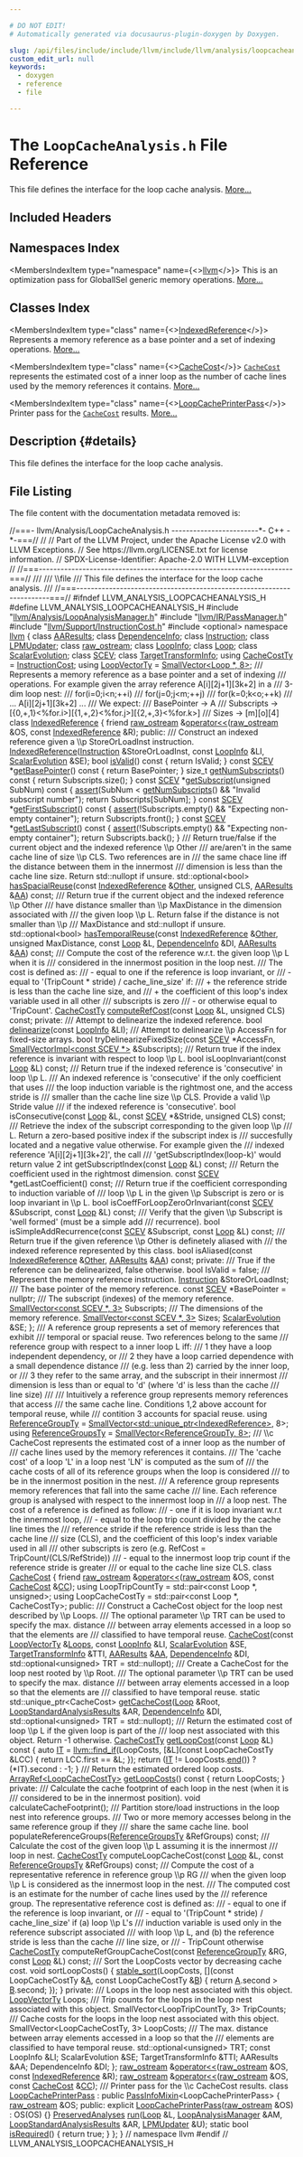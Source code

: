 ```yaml
---

# DO NOT EDIT!
# Automatically generated via docusaurus-plugin-doxygen by Doxygen.

slug: /api/files/include/include/llvm/include/llvm/analysis/loopcacheanalysis-h
custom_edit_url: null
keywords:
  - doxygen
  - reference
  - file

---
```





# The `LoopCacheAnalysis.h` File Reference

<DoxygenPage pluginConfig={pluginConfig}>

This file defines the interface for the loop cache analysis. <a href="#details">More...</a>

## Included Headers

<IncludesList>
<IncludesListItem
  filePath="llvm/Analysis/LoopAnalysisManager.h"
  permalink="/docs/api/files/include/include/llvm/include/llvm/analysis/loopanalysismanager-h"
  isLocal="true" />
<IncludesListItem
  filePath="llvm/IR/PassManager.h"
  permalink="/docs/api/files/include/include/llvm/include/llvm/ir/passmanager-h"
  isLocal="true" />
<IncludesListItem
  filePath="llvm/Support/InstructionCost.h"
  permalink="/docs/api/files/include/include/llvm/include/llvm/support/instructioncost-h"
  isLocal="true" />
<IncludesListItem
  filePath="optional"
  permalink=""
  isLocal="false" />
</IncludesList>

## Namespaces Index

<MembersIndex>

<MembersIndexItem
  type="namespace"
  name={<><a href="/docs/api/namespaces/llvm">llvm</a></>}>
This is an optimization pass for GlobalISel generic memory operations. <a href="/docs/api/namespaces/llvm/#details">More...</a>
</MembersIndexItem>

</MembersIndex>

## Classes Index

<MembersIndex>

<MembersIndexItem
  type="class"
  name={<><a href="/docs/api/classes/llvm/indexedreference">IndexedReference</a></>}>
Represents a memory reference as a base pointer and a set of indexing operations. <a href="/docs/api/classes/llvm/indexedreference/#details">More...</a>
</MembersIndexItem>

<MembersIndexItem
  type="class"
  name={<><a href="/docs/api/classes/llvm/cachecost">CacheCost</a></>}>
<code><a href="/docs/api/classes/llvm/cachecost">CacheCost</a></code> represents the estimated cost of a inner loop as the number of cache lines used by the memory references it contains. <a href="/docs/api/classes/llvm/cachecost/#details">More...</a>
</MembersIndexItem>

<MembersIndexItem
  type="class"
  name={<><a href="/docs/api/classes/llvm/loopcacheprinterpass">LoopCachePrinterPass</a></>}>
Printer pass for the <code><a href="/docs/api/classes/llvm/cachecost">CacheCost</a></code> results. <a href="/docs/api/classes/llvm/loopcacheprinterpass/#details">More...</a>
</MembersIndexItem>

</MembersIndex>

## Description {#details}

This file defines the interface for the loop cache analysis.

## File Listing

The file content with the documentation metadata removed is:

<ProgramListing>

<Link id="l00001" /><CodeLine lineNumber="1"><span class="doxyHighlightComment">//===- llvm/Analysis/LoopCacheAnalysis.h ------------------------&#42;- C++ -&#42;-===//</span></CodeLine>
<Link id="l00002" /><CodeLine lineNumber="2"><span class="doxyHighlightComment">//</span></CodeLine>
<Link id="l00003" /><CodeLine lineNumber="3"><span class="doxyHighlightComment">// Part of the LLVM Project, under the Apache License v2.0 with LLVM Exceptions.</span></CodeLine>
<Link id="l00004" /><CodeLine lineNumber="4"><span class="doxyHighlightComment">// See https://llvm.org/LICENSE.txt for license information.</span></CodeLine>
<Link id="l00005" /><CodeLine lineNumber="5"><span class="doxyHighlightComment">// SPDX-License-Identifier: Apache-2.0 WITH LLVM-exception</span></CodeLine>
<Link id="l00006" /><CodeLine lineNumber="6"><span class="doxyHighlightComment">//</span></CodeLine>
<Link id="l00007" /><CodeLine lineNumber="7"><span class="doxyHighlightComment">//===----------------------------------------------------------------------===//</span></CodeLine>
<Link id="l00008" /><CodeLine lineNumber="8"><span class="doxyHighlightComment">///</span></CodeLine>
<Link id="l00009" /><CodeLine lineNumber="9"><span class="doxyHighlightComment">/// \\file</span></CodeLine>
<Link id="l00010" /><CodeLine lineNumber="10"><span class="doxyHighlightComment">/// This file defines the interface for the loop cache analysis.</span></CodeLine>
<Link id="l00011" /><CodeLine lineNumber="11"><span class="doxyHighlightComment">///</span></CodeLine>
<Link id="l00012" /><CodeLine lineNumber="12"><span class="doxyHighlightComment">//===----------------------------------------------------------------------===//</span></CodeLine>
<Link id="l00013" /><CodeLine lineNumber="13"></CodeLine>
<Link id="l00014" /><CodeLine lineNumber="14"><span class="doxyHighlightPreprocessor">#ifndef LLVM&#95;ANALYSIS&#95;LOOPCACHEANALYSIS&#95;H</span></CodeLine>
<Link id="l00015" /><CodeLine lineNumber="15"><span class="doxyHighlightPreprocessor">#define LLVM&#95;ANALYSIS&#95;LOOPCACHEANALYSIS&#95;H</span></CodeLine>
<Link id="l00016" /><CodeLine lineNumber="16"></CodeLine>
<Link id="l00017" /><CodeLine lineNumber="17"><span class="doxyHighlightPreprocessor">#include &quot;<a href="/docs/api/files/include/include/llvm/include/llvm/analysis/loopanalysismanager-h">llvm/Analysis/LoopAnalysisManager.h</a>&quot;</span></CodeLine>
<Link id="l00018" /><CodeLine lineNumber="18"><span class="doxyHighlightPreprocessor">#include &quot;<a href="/docs/api/files/include/include/llvm/include/llvm/ir/passmanager-h">llvm/IR/PassManager.h</a>&quot;</span></CodeLine>
<Link id="l00019" /><CodeLine lineNumber="19"><span class="doxyHighlightPreprocessor">#include &quot;<a href="/docs/api/files/include/include/llvm/include/llvm/support/instructioncost-h">llvm/Support/InstructionCost.h</a>&quot;</span></CodeLine>
<Link id="l00020" /><CodeLine lineNumber="20"><span class="doxyHighlightPreprocessor">#include &lt;optional&gt;</span></CodeLine>
<Link id="l00021" /><CodeLine lineNumber="21"></CodeLine>
<Link id="l00022" /><CodeLine lineNumber="22"><span class="doxyHighlightKeyword">namespace </span><span class="doxyHighlight"><a href="/docs/api/namespaces/llvm">llvm</a> &#123;</span></CodeLine>
<Link id="l00023" /><CodeLine lineNumber="23"></CodeLine>
<Link id="l00024" /><CodeLine lineNumber="24"><span class="doxyHighlightKeyword">class </span><span class="doxyHighlight"><a href="/docs/api/classes/llvm/aaresults">AAResults</a>;</span></CodeLine>
<Link id="l00025" /><CodeLine lineNumber="25"><span class="doxyHighlightKeyword">class </span><span class="doxyHighlight"><a href="/docs/api/classes/llvm/dependenceinfo">DependenceInfo</a>;</span></CodeLine>
<Link id="l00026" /><CodeLine lineNumber="26"><span class="doxyHighlightKeyword">class </span><span class="doxyHighlight"><a href="/docs/api/classes/llvm/instruction">Instruction</a>;</span></CodeLine>
<Link id="l00027" /><CodeLine lineNumber="27"><span class="doxyHighlightKeyword">class </span><span class="doxyHighlight"><a href="/docs/api/classes/llvm/lpmupdater">LPMUpdater</a>;</span></CodeLine>
<Link id="l00028" /><CodeLine lineNumber="28"><span class="doxyHighlightKeyword">class </span><span class="doxyHighlight"><a href="/docs/api/classes/llvm/raw-ostream">raw&#95;ostream</a>;</span></CodeLine>
<Link id="l00029" /><CodeLine lineNumber="29"><span class="doxyHighlightKeyword">class </span><span class="doxyHighlight"><a href="/docs/api/classes/llvm/loopinfo">LoopInfo</a>;</span></CodeLine>
<Link id="l00030" /><CodeLine lineNumber="30"><span class="doxyHighlightKeyword">class </span><span class="doxyHighlight"><a href="/docs/api/classes/llvm/loop">Loop</a>;</span></CodeLine>
<Link id="l00031" /><CodeLine lineNumber="31"><span class="doxyHighlightKeyword">class </span><span class="doxyHighlight"><a href="/docs/api/classes/llvm/scalarevolution">ScalarEvolution</a>;</span></CodeLine>
<Link id="l00032" /><CodeLine lineNumber="32"><span class="doxyHighlightKeyword">class </span><span class="doxyHighlight"><a href="/docs/api/classes/llvm/scev">SCEV</a>;</span></CodeLine>
<Link id="l00033" /><CodeLine lineNumber="33"><span class="doxyHighlightKeyword">class </span><span class="doxyHighlight"><a href="/docs/api/classes/llvm/targettransforminfo">TargetTransformInfo</a>;</span></CodeLine>
<Link id="l00034" /><CodeLine lineNumber="34"></CodeLine>
<Link id="l00035" /><CodeLine lineNumber="35" lineLink="/docs/api/namespaces/llvm/#a1cc894ddad08bd7a0c618141f7ece5f3"><span class="doxyHighlightKeyword">using </span><span class="doxyHighlight"><a href="/docs/api/namespaces/llvm/#a1cc894ddad08bd7a0c618141f7ece5f3">CacheCostTy</a> = <a href="/docs/api/classes/llvm/instructioncost">InstructionCost</a>;</span></CodeLine>
<Link id="l00036" /><CodeLine lineNumber="36" lineLink="/docs/api/namespaces/llvm/#a74fccdd55e3793730ca5fd831595b16d"><span class="doxyHighlightKeyword">using </span><span class="doxyHighlight"><a href="/docs/api/namespaces/llvm/#a74fccdd55e3793730ca5fd831595b16d">LoopVectorTy</a> = <a href="/docs/api/classes/llvm/smallvector">SmallVector&lt;Loop &#42;, 8&gt;</a>;</span></CodeLine>
<Link id="l00037" /><CodeLine lineNumber="37"></CodeLine>
<Link id="l00038" /><CodeLine lineNumber="38"><span class="doxyHighlightComment">/// Represents a memory reference as a base pointer and a set of indexing</span></CodeLine>
<Link id="l00039" /><CodeLine lineNumber="39"><span class="doxyHighlightComment">/// operations. For example given the array reference A&#91;i&#93;&#91;2j+1&#93;&#91;3k+2&#93; in a</span></CodeLine>
<Link id="l00040" /><CodeLine lineNumber="40"><span class="doxyHighlightComment">/// 3-dim loop nest:</span></CodeLine>
<Link id="l00041" /><CodeLine lineNumber="41"><span class="doxyHighlightComment">///   for(i=0;i&lt;n;++i)</span></CodeLine>
<Link id="l00042" /><CodeLine lineNumber="42"><span class="doxyHighlightComment">///     for(j=0;j&lt;m;++j)</span></CodeLine>
<Link id="l00043" /><CodeLine lineNumber="43"><span class="doxyHighlightComment">///       for(k=0;k&lt;o;++k)</span></CodeLine>
<Link id="l00044" /><CodeLine lineNumber="44"><span class="doxyHighlightComment">///         ... A&#91;i&#93;&#91;2j+1&#93;&#91;3k+2&#93; ...</span></CodeLine>
<Link id="l00045" /><CodeLine lineNumber="45"><span class="doxyHighlightComment">/// We expect:</span></CodeLine>
<Link id="l00046" /><CodeLine lineNumber="46"><span class="doxyHighlightComment">///   BasePointer -&gt; A</span></CodeLine>
<Link id="l00047" /><CodeLine lineNumber="47"><span class="doxyHighlightComment">///   Subscripts -&gt; &#91;&#123;0,+,1&#125;&lt;%for.i&gt;&#93;&#91;&#123;1,+,2&#125;&lt;%for.j&gt;&#93;&#91;&#123;2,+,3&#125;&lt;%for.k&gt;&#93;</span></CodeLine>
<Link id="l00048" /><CodeLine lineNumber="48"><span class="doxyHighlightComment">///   Sizes -&gt; &#91;m&#93;&#91;o&#93;&#91;4&#93;</span></CodeLine>
<Link id="l00049" /><CodeLine lineNumber="49" lineLink="/docs/api/classes/llvm/indexedreference"><span class="doxyHighlightKeyword">class </span><span class="doxyHighlight"><a href="/docs/api/classes/llvm/indexedreference/#a726079632be5714f8c5e86023ca51f8b">IndexedReference</a> &#123;</span></CodeLine>
<Link id="l00050" /><CodeLine lineNumber="50" lineLink="/docs/api/classes/llvm/indexedreference/#a34966ddc17806181257201a312ab2025"><span class="doxyHighlight">  </span><span class="doxyHighlightKeyword">friend</span><span class="doxyHighlight"> <a href="/docs/api/classes/llvm/raw-ostream">raw&#95;ostream</a> &amp;<a href="/docs/api/classes/llvm/indexedreference/#a34966ddc17806181257201a312ab2025">operator&lt;&lt;</a>(<a href="/docs/api/classes/llvm/raw-ostream">raw&#95;ostream</a> &amp;OS, </span><span class="doxyHighlightKeyword">const</span><span class="doxyHighlight"> <a href="/docs/api/classes/llvm/indexedreference/#a726079632be5714f8c5e86023ca51f8b">IndexedReference</a> &amp;R);</span></CodeLine>
<Link id="l00051" /><CodeLine lineNumber="51"></CodeLine>
<Link id="l00052" /><CodeLine lineNumber="52"><span class="doxyHighlightKeyword">public</span><span class="doxyHighlight">:</span></CodeLine>
<Link id="l00053" /><CodeLine lineNumber="53"><span class="doxyHighlightComment">  /// Construct an indexed reference given a \\p StoreOrLoadInst instruction.</span></CodeLine>
<Link id="l00054" /><CodeLine lineNumber="54"><span class="doxyHighlight">  <a href="/docs/api/classes/llvm/indexedreference/#a726079632be5714f8c5e86023ca51f8b">IndexedReference</a>(<a href="/docs/api/classes/llvm/instruction">Instruction</a> &amp;StoreOrLoadInst, </span><span class="doxyHighlightKeyword">const</span><span class="doxyHighlight"> <a href="/docs/api/classes/llvm/loopinfo">LoopInfo</a> &amp;LI,</span></CodeLine>
<Link id="l00055" /><CodeLine lineNumber="55"><span class="doxyHighlight">                   <a href="/docs/api/classes/llvm/scalarevolution">ScalarEvolution</a> &amp;SE);</span></CodeLine>
<Link id="l00056" /><CodeLine lineNumber="56"></CodeLine>
<Link id="l00057" /><CodeLine lineNumber="57" lineLink="/docs/api/classes/llvm/indexedreference/#abd2bfc563b0813b904383e7ca49f1511"><span class="doxyHighlight">  </span><span class="doxyHighlightKeywordType">bool</span><span class="doxyHighlight"> <a href="/docs/api/classes/llvm/indexedreference/#abd2bfc563b0813b904383e7ca49f1511">isValid</a>()</span><span class="doxyHighlightKeyword"> const </span><span class="doxyHighlight">&#123; </span><span class="doxyHighlightKeywordFlow">return</span><span class="doxyHighlight"> IsValid; &#125;</span></CodeLine>
<Link id="l00058" /><CodeLine lineNumber="58" lineLink="/docs/api/classes/llvm/indexedreference/#a00e125bb3ce22868608246589df76543"><span class="doxyHighlight">  </span><span class="doxyHighlightKeyword">const</span><span class="doxyHighlight"> <a href="/docs/api/classes/llvm/scev">SCEV</a> &#42;<a href="/docs/api/classes/llvm/indexedreference/#a00e125bb3ce22868608246589df76543">getBasePointer</a>()</span><span class="doxyHighlightKeyword"> const </span><span class="doxyHighlight">&#123; </span><span class="doxyHighlightKeywordFlow">return</span><span class="doxyHighlight"> BasePointer; &#125;</span></CodeLine>
<Link id="l00059" /><CodeLine lineNumber="59" lineLink="/docs/api/classes/llvm/indexedreference/#aef3d54c9ec716d007cb7ba0b2deab8b5"><span class="doxyHighlight">  </span><span class="doxyHighlightKeywordType">size&#95;t</span><span class="doxyHighlight"> <a href="/docs/api/classes/llvm/indexedreference/#aef3d54c9ec716d007cb7ba0b2deab8b5">getNumSubscripts</a>()</span><span class="doxyHighlightKeyword"> const </span><span class="doxyHighlight">&#123; </span><span class="doxyHighlightKeywordFlow">return</span><span class="doxyHighlight"> Subscripts.size(); &#125;</span></CodeLine>
<Link id="l00060" /><CodeLine lineNumber="60" lineLink="/docs/api/classes/llvm/indexedreference/#a06a4b381bd3760668fd5b5e3c42bc1c3"><span class="doxyHighlight">  </span><span class="doxyHighlightKeyword">const</span><span class="doxyHighlight"> <a href="/docs/api/classes/llvm/scev">SCEV</a> &#42;<a href="/docs/api/classes/llvm/indexedreference/#a06a4b381bd3760668fd5b5e3c42bc1c3">getSubscript</a>(</span><span class="doxyHighlightKeywordType">unsigned</span><span class="doxyHighlight"> SubNum)</span><span class="doxyHighlightKeyword"> const </span><span class="doxyHighlight">&#123;</span></CodeLine>
<Link id="l00061" /><CodeLine lineNumber="61"><span class="doxyHighlight">    <a href="/docs/api/files/lib/lib/target/lib/target/amdgpu/silowercontrolflow-cpp/#a4868c5d81c5ccc98c47aeab6244346a0">assert</a>(SubNum &lt; <a href="/docs/api/classes/llvm/indexedreference/#aef3d54c9ec716d007cb7ba0b2deab8b5">getNumSubscripts</a>() &amp;&amp; </span><span class="doxyHighlightStringLiteral">&quot;Invalid subscript number&quot;</span><span class="doxyHighlight">);</span></CodeLine>
<Link id="l00062" /><CodeLine lineNumber="62"><span class="doxyHighlight">    </span><span class="doxyHighlightKeywordFlow">return</span><span class="doxyHighlight"> Subscripts&#91;SubNum&#93;;</span></CodeLine>
<Link id="l00063" /><CodeLine lineNumber="63"><span class="doxyHighlight">  &#125;</span></CodeLine>
<Link id="l00064" /><CodeLine lineNumber="64" lineLink="/docs/api/classes/llvm/indexedreference/#a2467ee11489e5b3869ef020700a4b386"><span class="doxyHighlight">  </span><span class="doxyHighlightKeyword">const</span><span class="doxyHighlight"> <a href="/docs/api/classes/llvm/scev">SCEV</a> &#42;<a href="/docs/api/classes/llvm/indexedreference/#a2467ee11489e5b3869ef020700a4b386">getFirstSubscript</a>()</span><span class="doxyHighlightKeyword"> const </span><span class="doxyHighlight">&#123;</span></CodeLine>
<Link id="l00065" /><CodeLine lineNumber="65"><span class="doxyHighlight">    <a href="/docs/api/files/lib/lib/target/lib/target/amdgpu/silowercontrolflow-cpp/#a4868c5d81c5ccc98c47aeab6244346a0">assert</a>(!Subscripts.empty() &amp;&amp; </span><span class="doxyHighlightStringLiteral">&quot;Expecting non-empty container&quot;</span><span class="doxyHighlight">);</span></CodeLine>
<Link id="l00066" /><CodeLine lineNumber="66"><span class="doxyHighlight">    </span><span class="doxyHighlightKeywordFlow">return</span><span class="doxyHighlight"> Subscripts.front();</span></CodeLine>
<Link id="l00067" /><CodeLine lineNumber="67"><span class="doxyHighlight">  &#125;</span></CodeLine>
<Link id="l00068" /><CodeLine lineNumber="68" lineLink="/docs/api/classes/llvm/indexedreference/#ac92889237640e228616fe66424984fb9"><span class="doxyHighlight">  </span><span class="doxyHighlightKeyword">const</span><span class="doxyHighlight"> <a href="/docs/api/classes/llvm/scev">SCEV</a> &#42;<a href="/docs/api/classes/llvm/indexedreference/#ac92889237640e228616fe66424984fb9">getLastSubscript</a>()</span><span class="doxyHighlightKeyword"> const </span><span class="doxyHighlight">&#123;</span></CodeLine>
<Link id="l00069" /><CodeLine lineNumber="69"><span class="doxyHighlight">    <a href="/docs/api/files/lib/lib/target/lib/target/amdgpu/silowercontrolflow-cpp/#a4868c5d81c5ccc98c47aeab6244346a0">assert</a>(!Subscripts.empty() &amp;&amp; </span><span class="doxyHighlightStringLiteral">&quot;Expecting non-empty container&quot;</span><span class="doxyHighlight">);</span></CodeLine>
<Link id="l00070" /><CodeLine lineNumber="70"><span class="doxyHighlight">    </span><span class="doxyHighlightKeywordFlow">return</span><span class="doxyHighlight"> Subscripts.back();</span></CodeLine>
<Link id="l00071" /><CodeLine lineNumber="71"><span class="doxyHighlight">  &#125;</span></CodeLine>
<Link id="l00072" /><CodeLine lineNumber="72"></CodeLine>
<Link id="l00073" /><CodeLine lineNumber="73"><span class="doxyHighlightComment">  /// Return true/false if the current object and the indexed reference \\p Other</span></CodeLine>
<Link id="l00074" /><CodeLine lineNumber="74"><span class="doxyHighlightComment">  /// are/aren&#39;t in the same cache line of size \\p CLS. Two references are in</span></CodeLine>
<Link id="l00075" /><CodeLine lineNumber="75"><span class="doxyHighlightComment">  /// the same chace line iff the distance between them in the innermost</span></CodeLine>
<Link id="l00076" /><CodeLine lineNumber="76"><span class="doxyHighlightComment">  /// dimension is less than the cache line size. Return std::nullopt if unsure.</span></CodeLine>
<Link id="l00077" /><CodeLine lineNumber="77"><span class="doxyHighlight">  std::optional&lt;bool&gt; <a href="/docs/api/classes/llvm/indexedreference/#a68b97d806d8c2e58e42e7038bc6d45b8">hasSpacialReuse</a>(</span><span class="doxyHighlightKeyword">const</span><span class="doxyHighlight"> <a href="/docs/api/classes/llvm/indexedreference">IndexedReference</a> &amp;<a href="/docs/api/namespaces/llvm/#a9eb4f5b98b70ee4fab9614ed58282c1fa6311ae17c1ee52b36e68aaf4ad066387">Other</a>,</span></CodeLine>
<Link id="l00078" /><CodeLine lineNumber="78"><span class="doxyHighlight">                                      </span><span class="doxyHighlightKeywordType">unsigned</span><span class="doxyHighlight"> CLS, <a href="/docs/api/classes/llvm/aaresults">AAResults</a> &amp;<a href="/docs/api/namespaces/llvm/aa">AA</a>) </span><span class="doxyHighlightKeyword">const</span><span class="doxyHighlight">;</span></CodeLine>
<Link id="l00079" /><CodeLine lineNumber="79"></CodeLine>
<Link id="l00080" /><CodeLine lineNumber="80"><span class="doxyHighlightComment">  /// Return true if the current object and the indexed reference \\p Other</span></CodeLine>
<Link id="l00081" /><CodeLine lineNumber="81"><span class="doxyHighlightComment">  /// have distance smaller than \\p MaxDistance in the dimension associated with</span></CodeLine>
<Link id="l00082" /><CodeLine lineNumber="82"><span class="doxyHighlightComment">  /// the given loop \\p L. Return false if the distance is not smaller than \\p</span></CodeLine>
<Link id="l00083" /><CodeLine lineNumber="83"><span class="doxyHighlightComment">  /// MaxDistance and std::nullopt if unsure.</span></CodeLine>
<Link id="l00084" /><CodeLine lineNumber="84"><span class="doxyHighlight">  std::optional&lt;bool&gt; <a href="/docs/api/classes/llvm/indexedreference/#a6b2b20549af64712df253586da3701a8">hasTemporalReuse</a>(</span><span class="doxyHighlightKeyword">const</span><span class="doxyHighlight"> <a href="/docs/api/classes/llvm/indexedreference">IndexedReference</a> &amp;<a href="/docs/api/namespaces/llvm/#a9eb4f5b98b70ee4fab9614ed58282c1fa6311ae17c1ee52b36e68aaf4ad066387">Other</a>,</span></CodeLine>
<Link id="l00085" /><CodeLine lineNumber="85"><span class="doxyHighlight">                                       </span><span class="doxyHighlightKeywordType">unsigned</span><span class="doxyHighlight"> MaxDistance, </span><span class="doxyHighlightKeyword">const</span><span class="doxyHighlight"> <a href="/docs/api/classes/llvm/loop">Loop</a> &amp;L,</span></CodeLine>
<Link id="l00086" /><CodeLine lineNumber="86"><span class="doxyHighlight">                                       <a href="/docs/api/classes/llvm/dependenceinfo">DependenceInfo</a> &amp;DI, <a href="/docs/api/classes/llvm/aaresults">AAResults</a> &amp;<a href="/docs/api/namespaces/llvm/aa">AA</a>) </span><span class="doxyHighlightKeyword">const</span><span class="doxyHighlight">;</span></CodeLine>
<Link id="l00087" /><CodeLine lineNumber="87"></CodeLine>
<Link id="l00088" /><CodeLine lineNumber="88"><span class="doxyHighlightComment">  /// Compute the cost of the reference w.r.t. the given loop \\p L when it is</span></CodeLine>
<Link id="l00089" /><CodeLine lineNumber="89"><span class="doxyHighlightComment">  /// considered in the innermost position in the loop nest.</span></CodeLine>
<Link id="l00090" /><CodeLine lineNumber="90"><span class="doxyHighlightComment">  /// The cost is defined as:</span></CodeLine>
<Link id="l00091" /><CodeLine lineNumber="91"><span class="doxyHighlightComment">  ///   - equal to one if the reference is loop invariant, or</span></CodeLine>
<Link id="l00092" /><CodeLine lineNumber="92"><span class="doxyHighlightComment">  ///   - equal to &#39;(TripCount &#42; stride) / cache&#95;line&#95;size&#39; if:</span></CodeLine>
<Link id="l00093" /><CodeLine lineNumber="93"><span class="doxyHighlightComment">  ///     + the reference stride is less than the cache line size, and</span></CodeLine>
<Link id="l00094" /><CodeLine lineNumber="94"><span class="doxyHighlightComment">  ///     + the coefficient of this loop&#39;s index variable used in all other</span></CodeLine>
<Link id="l00095" /><CodeLine lineNumber="95"><span class="doxyHighlightComment">  ///       subscripts is zero</span></CodeLine>
<Link id="l00096" /><CodeLine lineNumber="96"><span class="doxyHighlightComment">  ///   - or otherwise equal to &#39;TripCount&#39;.</span></CodeLine>
<Link id="l00097" /><CodeLine lineNumber="97"><span class="doxyHighlight">  <a href="/docs/api/namespaces/llvm/#a1cc894ddad08bd7a0c618141f7ece5f3">CacheCostTy</a> <a href="/docs/api/classes/llvm/indexedreference/#a0182cdf55f9bfbdd904e3f5e6802316a">computeRefCost</a>(</span><span class="doxyHighlightKeyword">const</span><span class="doxyHighlight"> <a href="/docs/api/classes/llvm/loop">Loop</a> &amp;L, </span><span class="doxyHighlightKeywordType">unsigned</span><span class="doxyHighlight"> CLS) </span><span class="doxyHighlightKeyword">const</span><span class="doxyHighlight">;</span></CodeLine>
<Link id="l00098" /><CodeLine lineNumber="98"></CodeLine>
<Link id="l00099" /><CodeLine lineNumber="99"><span class="doxyHighlightKeyword">private</span><span class="doxyHighlight">:</span></CodeLine>
<Link id="l00100" /><CodeLine lineNumber="100"><span class="doxyHighlightComment">  /// Attempt to delinearize the indexed reference.</span></CodeLine>
<Link id="l00101" /><CodeLine lineNumber="101"><span class="doxyHighlight">  </span><span class="doxyHighlightKeywordType">bool</span><span class="doxyHighlight"> <a href="/docs/api/namespaces/llvm/#abc378caf5071493fe3b2b98bf224be7c">delinearize</a>(</span><span class="doxyHighlightKeyword">const</span><span class="doxyHighlight"> <a href="/docs/api/classes/llvm/loopinfo">LoopInfo</a> &amp;LI);</span></CodeLine>
<Link id="l00102" /><CodeLine lineNumber="102"></CodeLine>
<Link id="l00103" /><CodeLine lineNumber="103"><span class="doxyHighlightComment">  /// Attempt to delinearize \\p AccessFn for fixed-size arrays.</span></CodeLine>
<Link id="l00104" /><CodeLine lineNumber="104"><span class="doxyHighlight">  </span><span class="doxyHighlightKeywordType">bool</span><span class="doxyHighlight"> tryDelinearizeFixedSize(</span><span class="doxyHighlightKeyword">const</span><span class="doxyHighlight"> <a href="/docs/api/classes/llvm/scev">SCEV</a> &#42;AccessFn,</span></CodeLine>
<Link id="l00105" /><CodeLine lineNumber="105"><span class="doxyHighlight">                               <a href="/docs/api/classes/llvm/smallvectorimpl">SmallVectorImpl&lt;const SCEV &#42;&gt;</a> &amp;Subscripts);</span></CodeLine>
<Link id="l00106" /><CodeLine lineNumber="106"></CodeLine>
<Link id="l00107" /><CodeLine lineNumber="107"><span class="doxyHighlightComment">  /// Return true if the index reference is invariant with respect to loop \\p L.</span></CodeLine>
<Link id="l00108" /><CodeLine lineNumber="108"><span class="doxyHighlight">  </span><span class="doxyHighlightKeywordType">bool</span><span class="doxyHighlight"> isLoopInvariant(</span><span class="doxyHighlightKeyword">const</span><span class="doxyHighlight"> <a href="/docs/api/classes/llvm/loop">Loop</a> &amp;L) </span><span class="doxyHighlightKeyword">const</span><span class="doxyHighlight">;</span></CodeLine>
<Link id="l00109" /><CodeLine lineNumber="109"></CodeLine>
<Link id="l00110" /><CodeLine lineNumber="110"><span class="doxyHighlightComment">  /// Return true if the indexed reference is &#39;consecutive&#39; in loop \\p L.</span></CodeLine>
<Link id="l00111" /><CodeLine lineNumber="111"><span class="doxyHighlightComment">  /// An indexed reference is &#39;consecutive&#39; if the only coefficient that uses</span></CodeLine>
<Link id="l00112" /><CodeLine lineNumber="112"><span class="doxyHighlightComment">  /// the loop induction variable is the rightmost one, and the access stride is</span></CodeLine>
<Link id="l00113" /><CodeLine lineNumber="113"><span class="doxyHighlightComment">  /// smaller than the cache line size \\p CLS. Provide a valid \\p Stride value</span></CodeLine>
<Link id="l00114" /><CodeLine lineNumber="114"><span class="doxyHighlightComment">  /// if the indexed reference is &#39;consecutive&#39;.</span></CodeLine>
<Link id="l00115" /><CodeLine lineNumber="115"><span class="doxyHighlight">  </span><span class="doxyHighlightKeywordType">bool</span><span class="doxyHighlight"> isConsecutive(</span><span class="doxyHighlightKeyword">const</span><span class="doxyHighlight"> <a href="/docs/api/classes/llvm/loop">Loop</a> &amp;L, </span><span class="doxyHighlightKeyword">const</span><span class="doxyHighlight"> <a href="/docs/api/classes/llvm/scev">SCEV</a> &#42;&amp;Stride, </span><span class="doxyHighlightKeywordType">unsigned</span><span class="doxyHighlight"> CLS) </span><span class="doxyHighlightKeyword">const</span><span class="doxyHighlight">;</span></CodeLine>
<Link id="l00116" /><CodeLine lineNumber="116"></CodeLine>
<Link id="l00117" /><CodeLine lineNumber="117"><span class="doxyHighlightComment">  /// Retrieve the index of the subscript corresponding to the given loop \\p</span></CodeLine>
<Link id="l00118" /><CodeLine lineNumber="118"><span class="doxyHighlightComment">  /// L. Return a zero-based positive index if the subscript index is</span></CodeLine>
<Link id="l00119" /><CodeLine lineNumber="119"><span class="doxyHighlightComment">  /// succesfully located and a negative value otherwise. For example given the</span></CodeLine>
<Link id="l00120" /><CodeLine lineNumber="120"><span class="doxyHighlightComment">  /// indexed reference &#39;A&#91;i&#93;&#91;2j+1&#93;&#91;3k+2&#93;&#39;, the call</span></CodeLine>
<Link id="l00121" /><CodeLine lineNumber="121"><span class="doxyHighlightComment">  /// &#39;getSubscriptIndex(loop-k)&#39; would return value 2</span></CodeLine>
<Link id="l00122" /><CodeLine lineNumber="122"><span class="doxyHighlight">  </span><span class="doxyHighlightKeywordType">int</span><span class="doxyHighlight"> getSubscriptIndex(</span><span class="doxyHighlightKeyword">const</span><span class="doxyHighlight"> <a href="/docs/api/classes/llvm/loop">Loop</a> &amp;L) </span><span class="doxyHighlightKeyword">const</span><span class="doxyHighlight">;</span></CodeLine>
<Link id="l00123" /><CodeLine lineNumber="123"></CodeLine>
<Link id="l00124" /><CodeLine lineNumber="124"><span class="doxyHighlightComment">  /// Return the coefficient used in the rightmost dimension.</span></CodeLine>
<Link id="l00125" /><CodeLine lineNumber="125"><span class="doxyHighlight">  </span><span class="doxyHighlightKeyword">const</span><span class="doxyHighlight"> <a href="/docs/api/classes/llvm/scev">SCEV</a> &#42;getLastCoefficient() </span><span class="doxyHighlightKeyword">const</span><span class="doxyHighlight">;</span></CodeLine>
<Link id="l00126" /><CodeLine lineNumber="126"></CodeLine>
<Link id="l00127" /><CodeLine lineNumber="127"><span class="doxyHighlightComment">  /// Return true if the coefficient corresponding to induction variable of</span></CodeLine>
<Link id="l00128" /><CodeLine lineNumber="128"><span class="doxyHighlightComment">  /// loop \\p L in the given \\p Subscript is zero or is loop invariant in \\p L.</span></CodeLine>
<Link id="l00129" /><CodeLine lineNumber="129"><span class="doxyHighlight">  </span><span class="doxyHighlightKeywordType">bool</span><span class="doxyHighlight"> isCoeffForLoopZeroOrInvariant(</span><span class="doxyHighlightKeyword">const</span><span class="doxyHighlight"> <a href="/docs/api/classes/llvm/scev">SCEV</a> &amp;Subscript,</span></CodeLine>
<Link id="l00130" /><CodeLine lineNumber="130"><span class="doxyHighlight">                                     </span><span class="doxyHighlightKeyword">const</span><span class="doxyHighlight"> <a href="/docs/api/classes/llvm/loop">Loop</a> &amp;L) </span><span class="doxyHighlightKeyword">const</span><span class="doxyHighlight">;</span></CodeLine>
<Link id="l00131" /><CodeLine lineNumber="131"></CodeLine>
<Link id="l00132" /><CodeLine lineNumber="132"><span class="doxyHighlightComment">  /// Verify that the given \\p Subscript is &#39;well formed&#39; (must be a simple add</span></CodeLine>
<Link id="l00133" /><CodeLine lineNumber="133"><span class="doxyHighlightComment">  /// recurrence).</span></CodeLine>
<Link id="l00134" /><CodeLine lineNumber="134"><span class="doxyHighlight">  </span><span class="doxyHighlightKeywordType">bool</span><span class="doxyHighlight"> isSimpleAddRecurrence(</span><span class="doxyHighlightKeyword">const</span><span class="doxyHighlight"> <a href="/docs/api/classes/llvm/scev">SCEV</a> &amp;Subscript, </span><span class="doxyHighlightKeyword">const</span><span class="doxyHighlight"> <a href="/docs/api/classes/llvm/loop">Loop</a> &amp;L) </span><span class="doxyHighlightKeyword">const</span><span class="doxyHighlight">;</span></CodeLine>
<Link id="l00135" /><CodeLine lineNumber="135"></CodeLine>
<Link id="l00136" /><CodeLine lineNumber="136"><span class="doxyHighlightComment">  /// Return true if the given reference \\p Other is definetely aliased with</span></CodeLine>
<Link id="l00137" /><CodeLine lineNumber="137"><span class="doxyHighlightComment">  /// the indexed reference represented by this class.</span></CodeLine>
<Link id="l00138" /><CodeLine lineNumber="138"><span class="doxyHighlight">  </span><span class="doxyHighlightKeywordType">bool</span><span class="doxyHighlight"> isAliased(</span><span class="doxyHighlightKeyword">const</span><span class="doxyHighlight"> <a href="/docs/api/classes/llvm/indexedreference">IndexedReference</a> &amp;<a href="/docs/api/namespaces/llvm/#a9eb4f5b98b70ee4fab9614ed58282c1fa6311ae17c1ee52b36e68aaf4ad066387">Other</a>, <a href="/docs/api/classes/llvm/aaresults">AAResults</a> &amp;<a href="/docs/api/namespaces/llvm/aa">AA</a>) </span><span class="doxyHighlightKeyword">const</span><span class="doxyHighlight">;</span></CodeLine>
<Link id="l00139" /><CodeLine lineNumber="139"></CodeLine>
<Link id="l00140" /><CodeLine lineNumber="140"><span class="doxyHighlightKeyword">private</span><span class="doxyHighlight">:</span></CodeLine>
<Link id="l00141" /><CodeLine lineNumber="141"><span class="doxyHighlightComment">  /// True if the reference can be delinearized, false otherwise.</span></CodeLine>
<Link id="l00142" /><CodeLine lineNumber="142"><span class="doxyHighlight">  </span><span class="doxyHighlightKeywordType">bool</span><span class="doxyHighlight"> IsValid = </span><span class="doxyHighlightKeyword">false</span><span class="doxyHighlight">;</span></CodeLine>
<Link id="l00143" /><CodeLine lineNumber="143"></CodeLine>
<Link id="l00144" /><CodeLine lineNumber="144"><span class="doxyHighlightComment">  /// Represent the memory reference instruction.</span></CodeLine>
<Link id="l00145" /><CodeLine lineNumber="145"><span class="doxyHighlight">  <a href="/docs/api/classes/llvm/instruction">Instruction</a> &amp;StoreOrLoadInst;</span></CodeLine>
<Link id="l00146" /><CodeLine lineNumber="146"></CodeLine>
<Link id="l00147" /><CodeLine lineNumber="147"><span class="doxyHighlightComment">  /// The base pointer of the memory reference.</span></CodeLine>
<Link id="l00148" /><CodeLine lineNumber="148"><span class="doxyHighlight">  </span><span class="doxyHighlightKeyword">const</span><span class="doxyHighlight"> <a href="/docs/api/classes/llvm/scev">SCEV</a> &#42;BasePointer = </span><span class="doxyHighlightKeyword">nullptr</span><span class="doxyHighlight">;</span></CodeLine>
<Link id="l00149" /><CodeLine lineNumber="149"></CodeLine>
<Link id="l00150" /><CodeLine lineNumber="150"><span class="doxyHighlightComment">  /// The subscript (indexes) of the memory reference.</span></CodeLine>
<Link id="l00151" /><CodeLine lineNumber="151"><span class="doxyHighlight">  <a href="/docs/api/classes/llvm/smallvector">SmallVector&lt;const SCEV &#42;, 3&gt;</a> Subscripts;</span></CodeLine>
<Link id="l00152" /><CodeLine lineNumber="152"></CodeLine>
<Link id="l00153" /><CodeLine lineNumber="153"><span class="doxyHighlightComment">  /// The dimensions of the memory reference.</span></CodeLine>
<Link id="l00154" /><CodeLine lineNumber="154"><span class="doxyHighlight">  <a href="/docs/api/classes/llvm/smallvector">SmallVector&lt;const SCEV &#42;, 3&gt;</a> Sizes;</span></CodeLine>
<Link id="l00155" /><CodeLine lineNumber="155"></CodeLine>
<Link id="l00156" /><CodeLine lineNumber="156"><span class="doxyHighlight">  <a href="/docs/api/classes/llvm/scalarevolution">ScalarEvolution</a> &amp;SE;</span></CodeLine>
<Link id="l00157" /><CodeLine lineNumber="157"><span class="doxyHighlight">&#125;;</span></CodeLine>
<Link id="l00158" /><CodeLine lineNumber="158"></CodeLine>
<Link id="l00159" /><CodeLine lineNumber="159"><span class="doxyHighlightComment">/// A reference group represents a set of memory references that exhibit</span></CodeLine>
<Link id="l00160" /><CodeLine lineNumber="160"><span class="doxyHighlightComment">/// temporal or spacial reuse. Two references belong to the same</span></CodeLine>
<Link id="l00161" /><CodeLine lineNumber="161"><span class="doxyHighlightComment">/// reference group with respect to a inner loop L iff:</span></CodeLine>
<Link id="l00162" /><CodeLine lineNumber="162"><span class="doxyHighlightComment">/// 1 they have a loop independent dependency, or</span></CodeLine>
<Link id="l00163" /><CodeLine lineNumber="163"><span class="doxyHighlightComment">/// 2 they have a loop carried dependence with a small dependence distance</span></CodeLine>
<Link id="l00164" /><CodeLine lineNumber="164"><span class="doxyHighlightComment">///    (e.g. less than 2) carried by the inner loop, or</span></CodeLine>
<Link id="l00165" /><CodeLine lineNumber="165"><span class="doxyHighlightComment">/// 3 they refer to the same array, and the subscript in their innermost</span></CodeLine>
<Link id="l00166" /><CodeLine lineNumber="166"><span class="doxyHighlightComment">///    dimension is less than or equal to &#39;d&#39; (where &#39;d&#39; is less than the cache</span></CodeLine>
<Link id="l00167" /><CodeLine lineNumber="167"><span class="doxyHighlightComment">///    line size)</span></CodeLine>
<Link id="l00168" /><CodeLine lineNumber="168"><span class="doxyHighlightComment">///</span></CodeLine>
<Link id="l00169" /><CodeLine lineNumber="169"><span class="doxyHighlightComment">/// Intuitively a reference group represents memory references that access</span></CodeLine>
<Link id="l00170" /><CodeLine lineNumber="170"><span class="doxyHighlightComment">/// the same cache line. Conditions 1,2 above account for temporal reuse, while</span></CodeLine>
<Link id="l00171" /><CodeLine lineNumber="171"><span class="doxyHighlightComment">/// contition 3 accounts for spacial reuse.</span></CodeLine>
<Link id="l00172" /><CodeLine lineNumber="172" lineLink="/docs/api/namespaces/llvm/#a41a90a6262b81ec6c4f9db15111b6825"><span class="doxyHighlightKeyword">using </span><span class="doxyHighlight"><a href="/docs/api/namespaces/llvm/#a41a90a6262b81ec6c4f9db15111b6825">ReferenceGroupTy</a> = <a href="/docs/api/classes/llvm/smallvector">SmallVector&lt;std::unique&#95;ptr&lt;IndexedReference&gt;</a>, 8&gt;;</span></CodeLine>
<Link id="l00173" /><CodeLine lineNumber="173" lineLink="/docs/api/namespaces/llvm/#aef98c9f2de85c49568e5bdc094b97066"><span class="doxyHighlightKeyword">using </span><span class="doxyHighlight"><a href="/docs/api/namespaces/llvm/#aef98c9f2de85c49568e5bdc094b97066">ReferenceGroupsTy</a> = <a href="/docs/api/classes/llvm/smallvector">SmallVector&lt;ReferenceGroupTy, 8&gt;</a>;</span></CodeLine>
<Link id="l00174" /><CodeLine lineNumber="174"></CodeLine>
<Link id="l00175" /><CodeLine lineNumber="175"><span class="doxyHighlightComment">/// \\c CacheCost represents the estimated cost of a inner loop as the number of</span></CodeLine>
<Link id="l00176" /><CodeLine lineNumber="176"><span class="doxyHighlightComment">/// cache lines used by the memory references it contains.</span></CodeLine>
<Link id="l00177" /><CodeLine lineNumber="177"><span class="doxyHighlightComment">/// The &#39;cache cost&#39; of a loop &#39;L&#39; in a loop nest &#39;LN&#39; is computed as the sum of</span></CodeLine>
<Link id="l00178" /><CodeLine lineNumber="178"><span class="doxyHighlightComment">/// the cache costs of all of its reference groups when the loop is considered</span></CodeLine>
<Link id="l00179" /><CodeLine lineNumber="179"><span class="doxyHighlightComment">/// to be in the innermost position in the nest.</span></CodeLine>
<Link id="l00180" /><CodeLine lineNumber="180"><span class="doxyHighlightComment">/// A reference group represents memory references that fall into the same cache</span></CodeLine>
<Link id="l00181" /><CodeLine lineNumber="181"><span class="doxyHighlightComment">/// line. Each reference group is analysed with respect to the innermost loop in</span></CodeLine>
<Link id="l00182" /><CodeLine lineNumber="182"><span class="doxyHighlightComment">/// a loop nest. The cost of a reference is defined as follow:</span></CodeLine>
<Link id="l00183" /><CodeLine lineNumber="183"><span class="doxyHighlightComment">///  - one if it is loop invariant w.r.t the innermost loop,</span></CodeLine>
<Link id="l00184" /><CodeLine lineNumber="184"><span class="doxyHighlightComment">///  - equal to the loop trip count divided by the cache line times the</span></CodeLine>
<Link id="l00185" /><CodeLine lineNumber="185"><span class="doxyHighlightComment">///    reference stride if the reference stride is less than the cache line</span></CodeLine>
<Link id="l00186" /><CodeLine lineNumber="186"><span class="doxyHighlightComment">///    size (CLS), and the coefficient of this loop&#39;s index variable used in all</span></CodeLine>
<Link id="l00187" /><CodeLine lineNumber="187"><span class="doxyHighlightComment">///    other subscripts is zero (e.g. RefCost = TripCount/(CLS/RefStride))</span></CodeLine>
<Link id="l00188" /><CodeLine lineNumber="188"><span class="doxyHighlightComment">///  - equal to the innermost loop trip count if the reference stride is greater</span></CodeLine>
<Link id="l00189" /><CodeLine lineNumber="189"><span class="doxyHighlightComment">///    or equal to the cache line size CLS.</span></CodeLine>
<Link id="l00190" /><CodeLine lineNumber="190" lineLink="/docs/api/classes/llvm/cachecost"><span class="doxyHighlightKeyword">class </span><span class="doxyHighlight"><a href="/docs/api/classes/llvm/cachecost/#a2db9458acd704df3f1edef80bcd75121">CacheCost</a> &#123;</span></CodeLine>
<Link id="l00191" /><CodeLine lineNumber="191" lineLink="/docs/api/classes/llvm/cachecost/#aacdc6d3e99463d9d10cafa0181aac761"><span class="doxyHighlight">  </span><span class="doxyHighlightKeyword">friend</span><span class="doxyHighlight"> <a href="/docs/api/classes/llvm/raw-ostream">raw&#95;ostream</a> &amp;<a href="/docs/api/classes/llvm/cachecost/#aacdc6d3e99463d9d10cafa0181aac761">operator&lt;&lt;</a>(<a href="/docs/api/classes/llvm/raw-ostream">raw&#95;ostream</a> &amp;OS, </span><span class="doxyHighlightKeyword">const</span><span class="doxyHighlight"> <a href="/docs/api/classes/llvm/cachecost/#a2db9458acd704df3f1edef80bcd75121">CacheCost</a> &amp;<a href="/docs/api/files/lib/lib/target/lib/target/riscv/riscvredundantcopyelimination-cpp/#a77c69067ae8279bc00ab8757731e90d7">CC</a>);</span></CodeLine>
<Link id="l00192" /><CodeLine lineNumber="192"><span class="doxyHighlight">  </span><span class="doxyHighlightKeyword">using </span><span class="doxyHighlight">LoopTripCountTy = std::pair&lt;const Loop &#42;, unsigned&gt;;</span></CodeLine>
<Link id="l00193" /><CodeLine lineNumber="193"><span class="doxyHighlight">  </span><span class="doxyHighlightKeyword">using </span><span class="doxyHighlight">LoopCacheCostTy = std::pair&lt;const Loop &#42;, CacheCostTy&gt;;</span></CodeLine>
<Link id="l00194" /><CodeLine lineNumber="194"></CodeLine>
<Link id="l00195" /><CodeLine lineNumber="195"><span class="doxyHighlightKeyword">public</span><span class="doxyHighlight">:</span></CodeLine>
<Link id="l00196" /><CodeLine lineNumber="196"><span class="doxyHighlightComment">  /// Construct a CacheCost object for the loop nest described by \\p Loops.</span></CodeLine>
<Link id="l00197" /><CodeLine lineNumber="197"><span class="doxyHighlightComment">  /// The optional parameter \\p TRT can be used to specify the max. distance</span></CodeLine>
<Link id="l00198" /><CodeLine lineNumber="198"><span class="doxyHighlightComment">  /// between array elements accessed in a loop so that the elements are</span></CodeLine>
<Link id="l00199" /><CodeLine lineNumber="199"><span class="doxyHighlightComment">  /// classified to have temporal reuse.</span></CodeLine>
<Link id="l00200" /><CodeLine lineNumber="200"><span class="doxyHighlight">  <a href="/docs/api/classes/llvm/cachecost/#a2db9458acd704df3f1edef80bcd75121">CacheCost</a>(</span><span class="doxyHighlightKeyword">const</span><span class="doxyHighlight"> <a href="/docs/api/namespaces/llvm/#a74fccdd55e3793730ca5fd831595b16d">LoopVectorTy</a> &amp;<a href="/docs/api/files/lib/lib/target/lib/target/hexagon/hexagonhardwareloops-cpp/#ada7c1594a393ede3ce32602d64d7ddb2">Loops</a>, </span><span class="doxyHighlightKeyword">const</span><span class="doxyHighlight"> <a href="/docs/api/classes/llvm/loopinfo">LoopInfo</a> &amp;LI, <a href="/docs/api/classes/llvm/scalarevolution">ScalarEvolution</a> &amp;SE,</span></CodeLine>
<Link id="l00201" /><CodeLine lineNumber="201"><span class="doxyHighlight">            <a href="/docs/api/classes/llvm/targettransforminfo">TargetTransformInfo</a> &amp;TTI, <a href="/docs/api/classes/llvm/aaresults">AAResults</a> &amp;<a href="/docs/api/namespaces/llvm/aa">AA</a>, <a href="/docs/api/classes/llvm/dependenceinfo">DependenceInfo</a> &amp;DI,</span></CodeLine>
<Link id="l00202" /><CodeLine lineNumber="202"><span class="doxyHighlight">            std::optional&lt;unsigned&gt; TRT = std::nullopt);</span></CodeLine>
<Link id="l00203" /><CodeLine lineNumber="203"></CodeLine>
<Link id="l00204" /><CodeLine lineNumber="204"><span class="doxyHighlightComment">  /// Create a CacheCost for the loop nest rooted by \\p Root.</span></CodeLine>
<Link id="l00205" /><CodeLine lineNumber="205"><span class="doxyHighlightComment">  /// The optional parameter \\p TRT can be used to specify the max. distance</span></CodeLine>
<Link id="l00206" /><CodeLine lineNumber="206"><span class="doxyHighlightComment">  /// between array elements accessed in a loop so that the elements are</span></CodeLine>
<Link id="l00207" /><CodeLine lineNumber="207"><span class="doxyHighlightComment">  /// classified to have temporal reuse.</span></CodeLine>
<Link id="l00208" /><CodeLine lineNumber="208"><span class="doxyHighlight">  </span><span class="doxyHighlightKeyword">static</span><span class="doxyHighlight"> std::unique&#95;ptr&lt;CacheCost&gt;</span></CodeLine>
<Link id="l00209" /><CodeLine lineNumber="209"><span class="doxyHighlight">  <a href="/docs/api/classes/llvm/cachecost/#aa74e490a12ab54ad9687e6844fe605f1">getCacheCost</a>(<a href="/docs/api/classes/llvm/loop">Loop</a> &amp;Root, <a href="/docs/api/structs/llvm/loopstandardanalysisresults">LoopStandardAnalysisResults</a> &amp;AR, <a href="/docs/api/classes/llvm/dependenceinfo">DependenceInfo</a> &amp;DI,</span></CodeLine>
<Link id="l00210" /><CodeLine lineNumber="210"><span class="doxyHighlight">               std::optional&lt;unsigned&gt; TRT = std::nullopt);</span></CodeLine>
<Link id="l00211" /><CodeLine lineNumber="211"></CodeLine>
<Link id="l00212" /><CodeLine lineNumber="212"><span class="doxyHighlightComment">  /// Return the estimated cost of loop \\p L if the given loop is part of the</span></CodeLine>
<Link id="l00213" /><CodeLine lineNumber="213"><span class="doxyHighlightComment">  /// loop nest associated with this object. Return -1 otherwise.</span></CodeLine>
<Link id="l00214" /><CodeLine lineNumber="214" lineLink="/docs/api/classes/llvm/cachecost/#ae14c5c1bfcf45b9ab5be1911532eca4c"><span class="doxyHighlight">  <a href="/docs/api/namespaces/llvm/#a1cc894ddad08bd7a0c618141f7ece5f3">CacheCostTy</a> <a href="/docs/api/classes/llvm/cachecost/#ae14c5c1bfcf45b9ab5be1911532eca4c">getLoopCost</a>(</span><span class="doxyHighlightKeyword">const</span><span class="doxyHighlight"> <a href="/docs/api/classes/llvm/loop">Loop</a> &amp;L)</span><span class="doxyHighlightKeyword"> const </span><span class="doxyHighlight">&#123;</span></CodeLine>
<Link id="l00215" /><CodeLine lineNumber="215"><span class="doxyHighlight">    </span><span class="doxyHighlightKeyword">auto</span><span class="doxyHighlight"> <a href="/docs/api/files/lib/lib/target/lib/target/arm/armsubtarget-cpp/#a6f57985fa144303082fa7517a52e6db9">IT</a> = <a href="/docs/api/namespaces/llvm/#ac78c09ae232b2ce188ff590d51e3c268">llvm::find&#95;if</a>(LoopCosts, &#91;&amp;L&#93;(</span><span class="doxyHighlightKeyword">const</span><span class="doxyHighlight"> LoopCacheCostTy &amp;LCC) &#123;</span></CodeLine>
<Link id="l00216" /><CodeLine lineNumber="216"><span class="doxyHighlight">      </span><span class="doxyHighlightKeywordFlow">return</span><span class="doxyHighlight"> LCC.first == &amp;L;</span></CodeLine>
<Link id="l00217" /><CodeLine lineNumber="217"><span class="doxyHighlight">    &#125;);</span></CodeLine>
<Link id="l00218" /><CodeLine lineNumber="218"><span class="doxyHighlight">    </span><span class="doxyHighlightKeywordFlow">return</span><span class="doxyHighlight"> (<a href="/docs/api/files/lib/lib/target/lib/target/arm/armsubtarget-cpp/#a6f57985fa144303082fa7517a52e6db9">IT</a> != LoopCosts.<a href="/docs/api/classes/llvm/smallvectortemplatecommon/#a075e34e98605d0e7c289763a104869ac">end</a>()) ? (&#42;IT).second : -1;</span></CodeLine>
<Link id="l00219" /><CodeLine lineNumber="219"><span class="doxyHighlight">  &#125;</span></CodeLine>
<Link id="l00220" /><CodeLine lineNumber="220"></CodeLine>
<Link id="l00221" /><CodeLine lineNumber="221"><span class="doxyHighlightComment">  /// Return the estimated ordered loop costs.</span></CodeLine>
<Link id="l00222" /><CodeLine lineNumber="222" lineLink="/docs/api/classes/llvm/cachecost/#a43aa7ccf009b6e2a2ad77cee9693f6d1"><span class="doxyHighlight">  <a href="/docs/api/classes/llvm/arrayref">ArrayRef&lt;LoopCacheCostTy&gt;</a> <a href="/docs/api/classes/llvm/cachecost/#a43aa7ccf009b6e2a2ad77cee9693f6d1">getLoopCosts</a>()</span><span class="doxyHighlightKeyword"> const </span><span class="doxyHighlight">&#123; </span><span class="doxyHighlightKeywordFlow">return</span><span class="doxyHighlight"> LoopCosts; &#125;</span></CodeLine>
<Link id="l00223" /><CodeLine lineNumber="223"></CodeLine>
<Link id="l00224" /><CodeLine lineNumber="224"><span class="doxyHighlightKeyword">private</span><span class="doxyHighlight">:</span></CodeLine>
<Link id="l00225" /><CodeLine lineNumber="225"><span class="doxyHighlightComment">  /// Calculate the cache footprint of each loop in the nest (when it is</span></CodeLine>
<Link id="l00226" /><CodeLine lineNumber="226"><span class="doxyHighlightComment">  /// considered to be in the innermost position).</span></CodeLine>
<Link id="l00227" /><CodeLine lineNumber="227"><span class="doxyHighlight">  </span><span class="doxyHighlightKeywordType">void</span><span class="doxyHighlight"> calculateCacheFootprint();</span></CodeLine>
<Link id="l00228" /><CodeLine lineNumber="228"></CodeLine>
<Link id="l00229" /><CodeLine lineNumber="229"><span class="doxyHighlightComment">  /// Partition store/load instructions in the loop nest into reference groups.</span></CodeLine>
<Link id="l00230" /><CodeLine lineNumber="230"><span class="doxyHighlightComment">  /// Two or more memory accesses belong in the same reference group if they</span></CodeLine>
<Link id="l00231" /><CodeLine lineNumber="231"><span class="doxyHighlightComment">  /// share the same cache line.</span></CodeLine>
<Link id="l00232" /><CodeLine lineNumber="232"><span class="doxyHighlight">  </span><span class="doxyHighlightKeywordType">bool</span><span class="doxyHighlight"> populateReferenceGroups(<a href="/docs/api/namespaces/llvm/#aef98c9f2de85c49568e5bdc094b97066">ReferenceGroupsTy</a> &amp;RefGroups) </span><span class="doxyHighlightKeyword">const</span><span class="doxyHighlight">;</span></CodeLine>
<Link id="l00233" /><CodeLine lineNumber="233"></CodeLine>
<Link id="l00234" /><CodeLine lineNumber="234"><span class="doxyHighlightComment">  /// Calculate the cost of the given loop \\p L assuming it is the innermost</span></CodeLine>
<Link id="l00235" /><CodeLine lineNumber="235"><span class="doxyHighlightComment">  /// loop in nest.</span></CodeLine>
<Link id="l00236" /><CodeLine lineNumber="236"><span class="doxyHighlight">  <a href="/docs/api/namespaces/llvm/#a1cc894ddad08bd7a0c618141f7ece5f3">CacheCostTy</a> computeLoopCacheCost(</span><span class="doxyHighlightKeyword">const</span><span class="doxyHighlight"> <a href="/docs/api/classes/llvm/loop">Loop</a> &amp;L,</span></CodeLine>
<Link id="l00237" /><CodeLine lineNumber="237"><span class="doxyHighlight">                                   </span><span class="doxyHighlightKeyword">const</span><span class="doxyHighlight"> <a href="/docs/api/namespaces/llvm/#aef98c9f2de85c49568e5bdc094b97066">ReferenceGroupsTy</a> &amp;RefGroups) </span><span class="doxyHighlightKeyword">const</span><span class="doxyHighlight">;</span></CodeLine>
<Link id="l00238" /><CodeLine lineNumber="238"></CodeLine>
<Link id="l00239" /><CodeLine lineNumber="239"><span class="doxyHighlightComment">  /// Compute the cost of a representative reference in reference group \\p RG</span></CodeLine>
<Link id="l00240" /><CodeLine lineNumber="240"><span class="doxyHighlightComment">  /// when the given loop \\p L is considered as the innermost loop in the nest.</span></CodeLine>
<Link id="l00241" /><CodeLine lineNumber="241"><span class="doxyHighlightComment">  /// The computed cost is an estimate for the number of cache lines used by the</span></CodeLine>
<Link id="l00242" /><CodeLine lineNumber="242"><span class="doxyHighlightComment">  /// reference group. The representative reference cost is defined as:</span></CodeLine>
<Link id="l00243" /><CodeLine lineNumber="243"><span class="doxyHighlightComment">  ///   - equal to one if the reference is loop invariant, or</span></CodeLine>
<Link id="l00244" /><CodeLine lineNumber="244"><span class="doxyHighlightComment">  ///   - equal to &#39;(TripCount &#42; stride) / cache&#95;line&#95;size&#39; if (a) loop \\p L&#39;s</span></CodeLine>
<Link id="l00245" /><CodeLine lineNumber="245"><span class="doxyHighlightComment">  ///     induction variable is used only in the reference subscript associated</span></CodeLine>
<Link id="l00246" /><CodeLine lineNumber="246"><span class="doxyHighlightComment">  ///     with loop \\p L, and (b) the reference stride is less than the cache</span></CodeLine>
<Link id="l00247" /><CodeLine lineNumber="247"><span class="doxyHighlightComment">  ///     line size, or</span></CodeLine>
<Link id="l00248" /><CodeLine lineNumber="248"><span class="doxyHighlightComment">  ///   - TripCount otherwise</span></CodeLine>
<Link id="l00249" /><CodeLine lineNumber="249"><span class="doxyHighlight">  <a href="/docs/api/namespaces/llvm/#a1cc894ddad08bd7a0c618141f7ece5f3">CacheCostTy</a> computeRefGroupCacheCost(</span><span class="doxyHighlightKeyword">const</span><span class="doxyHighlight"> <a href="/docs/api/namespaces/llvm/#a41a90a6262b81ec6c4f9db15111b6825">ReferenceGroupTy</a> &amp;RG,</span></CodeLine>
<Link id="l00250" /><CodeLine lineNumber="250"><span class="doxyHighlight">                                       </span><span class="doxyHighlightKeyword">const</span><span class="doxyHighlight"> <a href="/docs/api/classes/llvm/loop">Loop</a> &amp;L) </span><span class="doxyHighlightKeyword">const</span><span class="doxyHighlight">;</span></CodeLine>
<Link id="l00251" /><CodeLine lineNumber="251"></CodeLine>
<Link id="l00252" /><CodeLine lineNumber="252"><span class="doxyHighlightComment">  /// Sort the LoopCosts vector by decreasing cache cost.</span></CodeLine>
<Link id="l00253" /><CodeLine lineNumber="253"><span class="doxyHighlight">  </span><span class="doxyHighlightKeywordType">void</span><span class="doxyHighlight"> sortLoopCosts() &#123;</span></CodeLine>
<Link id="l00254" /><CodeLine lineNumber="254"><span class="doxyHighlight">    <a href="/docs/api/namespaces/llvm/#a076f93c387f454f0db13d4bc7d4e7f9c">stable&#95;sort</a>(LoopCosts,</span></CodeLine>
<Link id="l00255" /><CodeLine lineNumber="255"><span class="doxyHighlight">                &#91;&#93;(</span><span class="doxyHighlightKeyword">const</span><span class="doxyHighlight"> LoopCacheCostTy &amp;<a href="/docs/api/files/lib/lib/ir/builtingcs-cpp/#a2e38c85003a042421cde1647632d0b72">A</a>, </span><span class="doxyHighlightKeyword">const</span><span class="doxyHighlight"> LoopCacheCostTy &amp;<a href="/docs/api/files/lib/lib/ir/builtingcs-cpp/#ae76959fe811ba090de4cba69ac00f1da">B</a>) &#123;</span></CodeLine>
<Link id="l00256" /><CodeLine lineNumber="256"><span class="doxyHighlight">                  </span><span class="doxyHighlightKeywordFlow">return</span><span class="doxyHighlight"> <a href="/docs/api/files/lib/lib/ir/builtingcs-cpp/#a2e38c85003a042421cde1647632d0b72">A</a>.second &gt; <a href="/docs/api/files/lib/lib/ir/builtingcs-cpp/#ae76959fe811ba090de4cba69ac00f1da">B</a>.second;</span></CodeLine>
<Link id="l00257" /><CodeLine lineNumber="257"><span class="doxyHighlight">                &#125;);</span></CodeLine>
<Link id="l00258" /><CodeLine lineNumber="258"><span class="doxyHighlight">  &#125;</span></CodeLine>
<Link id="l00259" /><CodeLine lineNumber="259"></CodeLine>
<Link id="l00260" /><CodeLine lineNumber="260"><span class="doxyHighlightKeyword">private</span><span class="doxyHighlight">:</span></CodeLine>
<Link id="l00261" /><CodeLine lineNumber="261"><span class="doxyHighlightComment">  /// Loops in the loop nest associated with this object.</span></CodeLine>
<Link id="l00262" /><CodeLine lineNumber="262"><span class="doxyHighlight">  <a href="/docs/api/namespaces/llvm/#a74fccdd55e3793730ca5fd831595b16d">LoopVectorTy</a> Loops;</span></CodeLine>
<Link id="l00263" /><CodeLine lineNumber="263"></CodeLine>
<Link id="l00264" /><CodeLine lineNumber="264"><span class="doxyHighlightComment">  /// Trip counts for the loops in the loop nest associated with this object.</span></CodeLine>
<Link id="l00265" /><CodeLine lineNumber="265"><span class="doxyHighlight">  SmallVector&lt;LoopTripCountTy, 3&gt; TripCounts;</span></CodeLine>
<Link id="l00266" /><CodeLine lineNumber="266"></CodeLine>
<Link id="l00267" /><CodeLine lineNumber="267"><span class="doxyHighlightComment">  /// Cache costs for the loops in the loop nest associated with this object.</span></CodeLine>
<Link id="l00268" /><CodeLine lineNumber="268"><span class="doxyHighlight">  SmallVector&lt;LoopCacheCostTy, 3&gt; LoopCosts;</span></CodeLine>
<Link id="l00269" /><CodeLine lineNumber="269"></CodeLine>
<Link id="l00270" /><CodeLine lineNumber="270"><span class="doxyHighlightComment">  /// The max. distance between array elements accessed in a loop so that the</span></CodeLine>
<Link id="l00271" /><CodeLine lineNumber="271"><span class="doxyHighlightComment">  /// elements are classified to have temporal reuse.</span></CodeLine>
<Link id="l00272" /><CodeLine lineNumber="272"><span class="doxyHighlight">  std::optional&lt;unsigned&gt; TRT;</span></CodeLine>
<Link id="l00273" /><CodeLine lineNumber="273"></CodeLine>
<Link id="l00274" /><CodeLine lineNumber="274"><span class="doxyHighlight">  </span><span class="doxyHighlightKeyword">const</span><span class="doxyHighlight"> LoopInfo &amp;LI;</span></CodeLine>
<Link id="l00275" /><CodeLine lineNumber="275"><span class="doxyHighlight">  ScalarEvolution &amp;SE;</span></CodeLine>
<Link id="l00276" /><CodeLine lineNumber="276"><span class="doxyHighlight">  TargetTransformInfo &amp;TTI;</span></CodeLine>
<Link id="l00277" /><CodeLine lineNumber="277"><span class="doxyHighlight">  AAResults &amp;AA;</span></CodeLine>
<Link id="l00278" /><CodeLine lineNumber="278"><span class="doxyHighlight">  DependenceInfo &amp;DI;</span></CodeLine>
<Link id="l00279" /><CodeLine lineNumber="279"><span class="doxyHighlight">&#125;;</span></CodeLine>
<Link id="l00280" /><CodeLine lineNumber="280"></CodeLine>
<Link id="l00281" /><CodeLine lineNumber="281"><span class="doxyHighlight"><a href="/docs/api/classes/llvm/raw-ostream">raw&#95;ostream</a> &amp;<a href="/docs/api/namespaces/llvm/#ab89f1db02887aa569176f0e29622eb47">operator&lt;&lt;</a>(<a href="/docs/api/classes/llvm/raw-ostream">raw&#95;ostream</a> &amp;OS, </span><span class="doxyHighlightKeyword">const</span><span class="doxyHighlight"> <a href="/docs/api/classes/llvm/indexedreference">IndexedReference</a> &amp;R);</span></CodeLine>
<Link id="l00282" /><CodeLine lineNumber="282"><span class="doxyHighlight"><a href="/docs/api/classes/llvm/raw-ostream">raw&#95;ostream</a> &amp;<a href="/docs/api/namespaces/llvm/#ab89f1db02887aa569176f0e29622eb47">operator&lt;&lt;</a>(<a href="/docs/api/classes/llvm/raw-ostream">raw&#95;ostream</a> &amp;OS, </span><span class="doxyHighlightKeyword">const</span><span class="doxyHighlight"> <a href="/docs/api/classes/llvm/cachecost">CacheCost</a> &amp;<a href="/docs/api/files/lib/lib/target/lib/target/riscv/riscvredundantcopyelimination-cpp/#a77c69067ae8279bc00ab8757731e90d7">CC</a>);</span></CodeLine>
<Link id="l00283" /><CodeLine lineNumber="283"></CodeLine>
<Link id="l00284" /><CodeLine lineNumber="284"><span class="doxyHighlightComment">/// Printer pass for the \\c CacheCost results.</span></CodeLine>
<Link id="l00285" /><CodeLine lineNumber="285" lineLink="/docs/api/classes/llvm/loopcacheprinterpass"><span class="doxyHighlightKeyword">class </span><span class="doxyHighlight"><a href="/docs/api/classes/llvm/loopcacheprinterpass/#a5c1cd588cd031466ec6420c3539b75b0">LoopCachePrinterPass</a> : </span><span class="doxyHighlightKeyword">public</span><span class="doxyHighlight"> <a href="/docs/api/structs/llvm/passinfomixin">PassInfoMixin</a>&lt;LoopCachePrinterPass&gt; &#123;</span></CodeLine>
<Link id="l00286" /><CodeLine lineNumber="286"><span class="doxyHighlight">  <a href="/docs/api/classes/llvm/raw-ostream">raw&#95;ostream</a> &amp;OS;</span></CodeLine>
<Link id="l00287" /><CodeLine lineNumber="287"></CodeLine>
<Link id="l00288" /><CodeLine lineNumber="288"><span class="doxyHighlightKeyword">public</span><span class="doxyHighlight">:</span></CodeLine>
<Link id="l00289" /><CodeLine lineNumber="289" lineLink="/docs/api/classes/llvm/loopcacheprinterpass/#a5c1cd588cd031466ec6420c3539b75b0"><span class="doxyHighlight">  </span><span class="doxyHighlightKeyword">explicit</span><span class="doxyHighlight"> <a href="/docs/api/classes/llvm/loopcacheprinterpass/#a5c1cd588cd031466ec6420c3539b75b0">LoopCachePrinterPass</a>(<a href="/docs/api/classes/llvm/raw-ostream">raw&#95;ostream</a> &amp;OS) : OS(OS) &#123;&#125;</span></CodeLine>
<Link id="l00290" /><CodeLine lineNumber="290"></CodeLine>
<Link id="l00291" /><CodeLine lineNumber="291"><span class="doxyHighlight">  <a href="/docs/api/classes/llvm/preservedanalyses">PreservedAnalyses</a> <a href="/docs/api/classes/llvm/loopcacheprinterpass/#aa35925026f576bd3c47e2f91cd2eb737">run</a>(<a href="/docs/api/classes/llvm/loop">Loop</a> &amp;L, <a href="/docs/api/namespaces/llvm/#a58dde534a0ea2a23cb6c779c5c283f75">LoopAnalysisManager</a> &amp;AM,</span></CodeLine>
<Link id="l00292" /><CodeLine lineNumber="292"><span class="doxyHighlight">                        <a href="/docs/api/structs/llvm/loopstandardanalysisresults">LoopStandardAnalysisResults</a> &amp;AR, <a href="/docs/api/classes/llvm/lpmupdater">LPMUpdater</a> &amp;U);</span></CodeLine>
<Link id="l00293" /><CodeLine lineNumber="293"></CodeLine>
<Link id="l00294" /><CodeLine lineNumber="294" lineLink="/docs/api/classes/llvm/loopcacheprinterpass/#a30479a10c952eee7d9ad7ff73634aca9"><span class="doxyHighlight">  </span><span class="doxyHighlightKeyword">static</span><span class="doxyHighlight"> </span><span class="doxyHighlightKeywordType">bool</span><span class="doxyHighlight"> <a href="/docs/api/classes/llvm/loopcacheprinterpass/#a30479a10c952eee7d9ad7ff73634aca9">isRequired</a>() &#123; </span><span class="doxyHighlightKeywordFlow">return</span><span class="doxyHighlight"> </span><span class="doxyHighlightKeyword">true</span><span class="doxyHighlight">; &#125;</span></CodeLine>
<Link id="l00295" /><CodeLine lineNumber="295"><span class="doxyHighlight">&#125;;</span></CodeLine>
<Link id="l00296" /><CodeLine lineNumber="296"></CodeLine>
<Link id="l00297" /><CodeLine lineNumber="297"><span class="doxyHighlight">&#125; </span><span class="doxyHighlightComment">// namespace llvm</span></CodeLine>
<Link id="l00298" /><CodeLine lineNumber="298"></CodeLine>
<Link id="l00299" /><CodeLine lineNumber="299"><span class="doxyHighlightPreprocessor">#endif </span><span class="doxyHighlightComment">// LLVM&#95;ANALYSIS&#95;LOOPCACHEANALYSIS&#95;H</span></CodeLine>

</ProgramListing>


</DoxygenPage>

